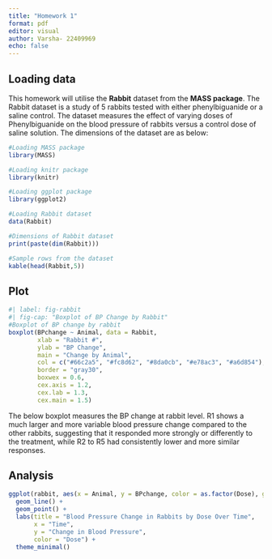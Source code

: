 ---
title: "Homework 1"
format: pdf
editor: visual
author: Varsha- 22409969
echo: false
---

## Loading data

This homework will utilise the **Rabbit** dataset from the **MASS package**. The Rabbit dataset is a study of 5 rabbits tested with either phenylbiguanide or a saline control. The dataset measures the effect of varying doses of Phenylbiguanide on the blood pressure of rabbits versus a control dose of saline solution. The dimensions of the dataset are as below:

```{r}
#Loading MASS package
library(MASS)

#Loading knitr package
library(knitr)

#Loading ggplot package
library(ggplot2)

#Loading Rabbit dataset
data(Rabbit)

#Dimensions of Rabbit dataset
print(paste(dim(Rabbit)))

#Sample rows from the dataset
kable(head(Rabbit,5))
```

## Plot

```{r}
#| label: fig-rabbit
#| fig-cap: "Boxplot of BP Change by Rabbit"
#Boxplot of BP change by rabbit
boxplot(BPchange ~ Animal, data = Rabbit,
        xlab = "Rabbit #", 
        ylab = "BP Change",
        main = "Change by Animal",
        col = c("#66c2a5", "#fc8d62", "#8da0cb", "#e78ac3", "#a6d854"),
        border = "gray30",
        boxwex = 0.6,
        cex.axis = 1.2,
        cex.lab = 1.3,
        cex.main = 1.5)

```

The below boxplot measures the BP change at rabbit level. R1 shows a much larger and more variable blood pressure change compared to the other rabbits, suggesting that it responded more strongly or differently to the treatment, while R2 to R5 had consistently lower and more similar responses.

## Analysis

```{r}
ggplot(rabbit, aes(x = Animal, y = BPchange, color = as.factor(Dose), group = Dose)) +
  geom_line() +
  geom_point() +
  labs(title = "Blood Pressure Change in Rabbits by Dose Over Time",
       x = "Time",
       y = "Change in Blood Pressure",
       color = "Dose") +
  theme_minimal()
```


